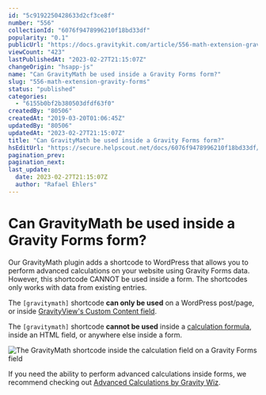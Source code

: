 ```yaml
---
id: "5c9192250428633d2cf3ce8f"
number: "556"
collectionId: "6076f9478996210f18bd33df"
popularity: "0.1"
publicUrl: "https://docs.gravitykit.com/article/556-math-extension-gravity-forms"
viewCount: "423"
lastPublishedAt: "2023-02-27T21:15:07Z"
changeOrigin: "hsapp-js"
name: "Can GravityMath be used inside a Gravity Forms form?"
slug: "556-math-extension-gravity-forms"
status: "published"
categories: 
  - "6155b0bf2b380503dfdf63f0"
createdBy: "80506"
createdAt: "2019-03-20T01:06:45Z"
updatedBy: "80506"
updatedAt: "2023-02-27T21:15:07Z"
title: "Can GravityMath be used inside a Gravity Forms form?"
hsEditUrl: "https://secure.helpscout.net/docs/6076f9478996210f18bd33df/article/5c9192250428633d2cf3ce8f"
pagination_prev: 
pagination_next: 
last_update:
  date: 2023-02-27T21:15:07Z
  author: "Rafael Ehlers"
---
```


# Can GravityMath be used inside a Gravity Forms form?

Our GravityMath plugin adds a shortcode to WordPress that allows you to perform advanced calculations on your website using Gravity Forms data. However, this shortcode CANNOT be used inside a form. The shortcodes only works with data from existing entries.

The `[gravitymath]` shortcode **can only be used** on a WordPress post/page, or inside [GravityView's Custom Content field](https://docs.gravitykit.com/article/111-using-the-custom-content-field).

The `[gravitymath]` shortcode **cannot be used** inside a [calculation formula](https://docs.gravityforms.com/using-calculations/), inside an HTML field, or anywhere else inside a form.

![The GravityMath shortcode inside the calculation field on a Gravity Forms field](https://s3.amazonaws.com/helpscout.net/docs/assets/54c58489e4b051242988532c/images/63d8f7640c84eb3266332e13/file-b75cJ1iyUz.png)

If you need the ability to perform advanced calculations inside forms, we recommend checking out [Advanced Calculations by Gravity Wiz](https://gravitywiz.com/documentation/gravity-forms-advanced-calculations/).